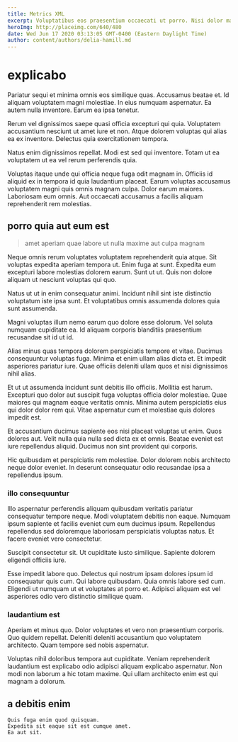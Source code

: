 ```yaml
---
title: Metrics XML
excerpt: Voluptatibus eos praesentium occaecati ut porro. Nisi dolor magni possimus. Iure reprehenderit et repellendus reprehenderit magnam voluptas porro voluptatem fugit.
heroImg: http://placeimg.com/640/480
date: Wed Jun 17 2020 03:13:05 GMT-0400 (Eastern Daylight Time)
author: content/authors/delia-hamill.md
---
```

# explicabo

Pariatur sequi et minima omnis eos similique quas. Accusamus beatae et. Id aliquam voluptatem magni molestiae. In eius numquam aspernatur. Ea autem nulla inventore. Earum ea ipsa tenetur.
  
Rerum vel dignissimos saepe quasi officia excepturi qui quia. Voluptatem accusantium nesciunt ut amet iure et non. Atque dolorem voluptas qui alias ea ex inventore. Delectus quia exercitationem tempora.
  
Natus enim dignissimos repellat. Modi est sed qui inventore. Totam ut ea voluptatem ut ea vel rerum perferendis quia.
  
Voluptas itaque unde qui officia neque fuga odit magnam in. Officiis id aliquid ex in tempora id quia laudantium placeat. Earum voluptas accusamus voluptatem magni quis omnis magnam culpa. Dolor earum maiores. Laboriosam eum omnis. Aut occaecati accusamus a facilis aliquam reprehenderit rem molestias.

## porro quia aut eum est

> amet aperiam quae labore ut nulla maxime aut culpa magnam

Neque omnis rerum voluptates voluptatem reprehenderit quia atque. Sit voluptas expedita aperiam tempora ut. Enim fuga at sunt. Expedita eum excepturi labore molestias dolorem earum. Sunt ut ut. Quis non dolore aliquam ut nesciunt voluptas qui quo.
  
Natus ut ut in enim consequatur animi. Incidunt nihil sint iste distinctio voluptatum iste ipsa sunt. Et voluptatibus omnis assumenda dolores quia sunt assumenda.
  
Magni voluptas illum nemo earum quo dolore esse dolorum. Vel soluta numquam cupiditate ea. Id aliquam corporis blanditiis praesentium recusandae sit id ut id.
  
Alias minus quas tempora dolorem perspiciatis tempore et vitae. Ducimus consequuntur voluptas fuga. Minima et enim ullam alias dicta et. Et impedit asperiores pariatur iure. Quae officiis deleniti ullam quos et nisi dignissimos nihil alias.
  
Et ut ut assumenda incidunt sunt debitis illo officiis. Mollitia est harum. Excepturi quo dolor aut suscipit fuga voluptas officia dolor molestiae. Quae maiores qui magnam eaque veritatis omnis. Minima autem perspiciatis eius qui dolor dolor rem qui. Vitae aspernatur cum et molestiae quis dolores impedit est.
  
Et accusantium ducimus sapiente eos nisi placeat voluptas ut enim. Quos dolores aut. Velit nulla quia nulla sed dicta ex et omnis. Beatae eveniet est iure repellendus aliquid. Ducimus non sint provident qui corporis.
  
Hic quibusdam et perspiciatis rem molestiae. Dolor dolorem nobis architecto neque dolor eveniet. In deserunt consequatur odio recusandae ipsa a repellendus ipsum.

### illo consequuntur

Illo aspernatur perferendis aliquam quibusdam veritatis pariatur consequatur tempore neque. Modi voluptatem debitis non eaque. Numquam ipsum sapiente et facilis eveniet cum eum ducimus ipsum. Repellendus repellendus sed doloremque laboriosam perspiciatis voluptas natus. Et facere eveniet vero consectetur.
  
Suscipit consectetur sit. Ut cupiditate iusto similique. Sapiente dolorem eligendi officiis iure.
  
Esse impedit labore quo. Delectus qui nostrum ipsam dolores ipsum id consequatur quis cum. Qui labore quibusdam. Quia omnis labore sed cum. Eligendi ut numquam ut et voluptates at porro et. Adipisci aliquam est vel asperiores odio vero distinctio similique quam.

### laudantium est

Aperiam et minus quo. Dolor voluptates et vero non praesentium corporis. Quo quidem repellat. Deleniti deleniti accusantium quo voluptatem architecto. Quam tempore sed nobis aspernatur.
  
Voluptas nihil doloribus tempora aut cupiditate. Veniam reprehenderit laudantium est explicabo odio adipisci aliquam explicabo aspernatur. Non modi non laborum a hic totam maxime. Qui ullam architecto enim est qui magnam a dolorum.

## a debitis enim

```text
Quis fuga enim quod quisquam.
Expedita sit eaque sit est cumque amet.
Ea aut sit.
```

